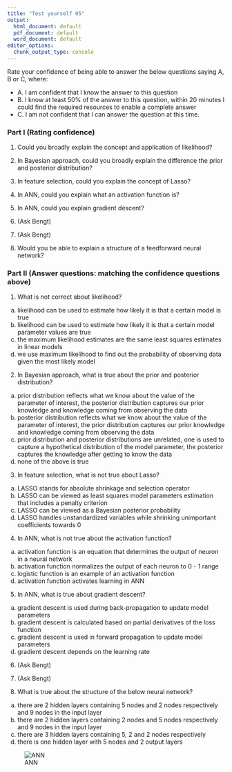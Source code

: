 ```yaml
---
title: "Test yourself 05"
output:
  html_document: default
  pdf_document: default
  word_document: default
editor_options:
  chunk_output_type: console
---
```


Rate your confidence of being able to answer the below questions saying A, B or C, where:

- A. I am confident that I know the answer to this question
- B. I know at least 50% of the answer to this question, within 20 minutes I could find the required resources to enable a complete answer
- C. I am not confident that I can answer the question at this time.

### Part I (Rating confidence)

1. Could you broadly explain the concept and application of likelihood?
2. In Bayesian approach, could you broadly explain the difference the prior and posterior distribution?
3. In feature selection, could you explain the concept of Lasso?
4. In ANN, could you explain what an activation function is?
5. In ANN, could you explain gradient descent?

6. (Ask Bengt)
7. (Ask Bengt)

8. Would you be able to explain a structure of a feedforward neural network? 

### Part II (Answer questions: matching the confidence questions above)

1. What is not correct about likelihood?
a) likelihood can be used to estimate how likely it is that a certain model is true
b) likelihood can be used to estimate how likely it is that a certain model parameter values are true
c) the maximum likelihood estimates are the same least squares estimates in linear models
d) we use maximum likelihood to find out the probability of observing data given the most likely model

2. In Bayesian approach, what is true about the prior and posterior distribution?
a) prior distribution reflects what we know about the value of the parameter of interest, the posterior distribution captures our prior knowledge and knowledge coming from observing the data
b) posterior distribution reflects what we know about the value of the parameter of interest, the prior distribution captures our prior knowledge and knowledge coming from observing the data
c) prior distribution and posterior distributions are unrelated, one is used to capture a hypothetical distribution of the model parameter, the posterior captures the knowledge after getting to know the data
d) none of the above is true


3. In feature selection, what is not true about Lasso?
a) LASSO stands for absolute shrinkage and selection operator 
b) LASSO can be viewed as least squares model parameters estimation that includes a penalty criterion
c) LASSO can be viewed as a Bayesian posterior probability
d) LASSO handles unstandardized variables while shrinking unimportant coefficients towards 0


4. In ANN, what is not true about the activation function?
a) activation function is an equation that determines the output of neuron in a neural network
b) activation function normalizes the output of each neuron to 0 - 1 range
c) logistic function is an example of an activation function
d) activation function activates learning in ANN


5. In ANN, what is true about gradient descent?
a) gradient descent is used during back-propagation to update model parameters
b) gradient descent is calculated based on partial derivatives of the loss function
c) gradient descent is used in forward propagation to update model parameters
d) gradient descent depends on the learning rate

6. (Ask Bengt)

7. (Ask Bengt)


8. What is true about the structure of the below neural network?
a) there are 2 hidden layers containing 5 nodes and 2 nodes respectively and 9 nodes in the input layer
b) there are 2 hidden layers containing 2 nodes and 5 nodes respectively and 9 nodes in the input layer
c) there are 3 hidden layers containing 5, 2 and 2 nodes respectively 
d) there is one hidden layer with 5 nodes and 2 output layers


![ANN](ann-example.png)



 



